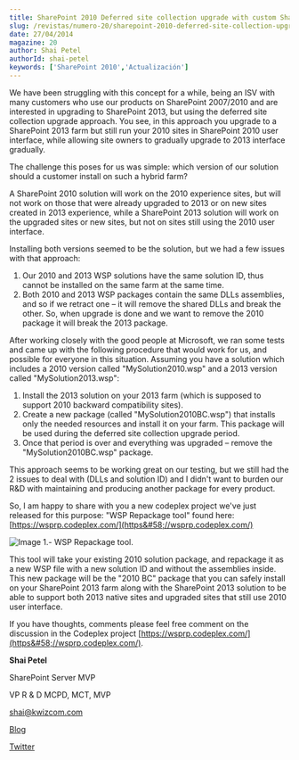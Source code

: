 ```yaml
---
title: SharePoint 2010 Deferred site collection upgrade with custom SharePoint solutions
slug: /revistas/numero-20/sharepoint-2010-deferred-site-collection-upgrade-with-custom-sharepoint-solutions
date: 27/04/2014
magazine: 20
author: Shai Petel
authorId: shai-petel
keywords: ['SharePoint 2010','Actualización']
---
```



<ArticleHeader frontmatter={props.pageContext.frontmatter} />



​We have been struggling with this concept for a while, being an ISV with many customers who use our products on SharePoint 2007/2010 and are interested in upgrading to SharePoint 2013, but using the deferred site collection upgrade approach. You see, in this approach you upgrade to a SharePoint 2013 farm but still run your 2010 sites in SharePoint 2010 user interface, while allowing site owners to gradually upgrade to 2013 interface gradually.

The challenge this poses for us was simple: which version of our solution should a customer install on such a hybrid farm?

A SharePoint 2010 solution will work on the 2010 experience sites, but will not work on those that were already upgraded to 2013 or on new sites created in 2013 experience, while a SharePoint 2013 solution will work on the upgraded sites or new sites, but not on sites still using the 2010 user interface.

Installing both versions seemed to be the solution, but we had a few issues with that approach:

1. Our 2010 and 2013 WSP solutions have the same solution ID, thus cannot be installed on the same farm at the same time.
2. Both 2010 and 2013 WSP packages contain the same DLLs assemblies, and so if we retract one – it will remove the shared DLLs and break the other. So, when upgrade is done and we want to remove the 2010 package it will break the 2013 package.


After working closely with the good people at Microsoft, we ran some tests and came up with the following procedure that would work for us, and possible for everyone in this situation.
 Assuming you have a solution which includes a 2010 version called "MySolution2010.wsp" and a 2013 version called "MySolution2013.wsp":

1. Install the 2013 solution on your 2013 farm (which is supposed to support 2010 backward compatibility sites).
2. Create a new package (called "MySolution2010BC.wsp") that installs only the needed resources and install it on your farm. This package will be used during the deferred site collection upgrade period.
3. Once that period is over and everything was upgraded – remove the "MySolution2010BC.wsp" package.


This approach seems to be working great on our testing, but we still had the 2 issues to deal with (DLLs and solution ID) and I didn't want to burden our R&D with maintaining and producing another package for every product.

So, I am happy to share with you a new codeplex project we've just released for this purpose: "WSP Repackage tool" found here: [https://wsprp.codeplex.com/](https&#58;//wsprp.codeplex.com/)

![Image 1.- WSP Repackage tool.](../../../images/numero20/sharepoint-2010-deferred-site-collection-upgrade-with-custom-sharepoint-solutions/imagen1.png)

This tool will take your existing 2010 solution package, and repackage it as a new WSP file with a new solution ID and without the assemblies inside. This new package will be the "2010 BC" package that you can safely install on your SharePoint 2013 farm along with the SharePoint 2013 solution to be able to support both 2013 native sites and upgraded sites that still use 2010 user interface.

If you have thoughts, comments please feel free comment on the discussion in the Codeplex project [https://wsprp.codeplex.com/](https&#58;//wsprp.codeplex.com/).



**Shai Petel**

SharePoint Server MVP

VP R & D MCPD, MCT, MVP

[shai@kwizcom.com](mailto&#58;cherman@eisneris.com)

[Blog](http&#58;//kwizcom.blogspot.com/)

[Twitter](http&#58;//twitter.com/shaibs)

